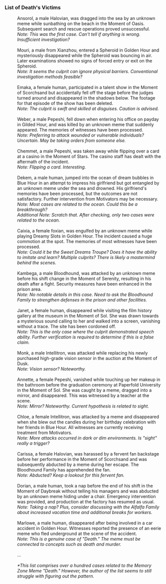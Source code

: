===List of Death's Victims===
:Ansorol, a male Halovian, was dragged into the sea by an unknown meme while sunbathing on the beach in the Moment of Oasis. Subsequent search and rescue operations proved unsuccessful.
:''Note: This was the first case. Can't tell if anything is wrong. Insufficient investigation?''
:<br />Mouri, a male from Xianzhou, entered a Spheroid in Golden Hour and mysteriously disappeared while the Spheroid was bouncing in air. Later examinations showed no signs of forced entry or exit on the Spheroid.
:''Note: It seems the culprit can ignore physical barriers. Conventional investigation methods feasible?''
:<br />Emaka, a female human, participated in a talent show in the Moment of Scorchsand but accidentally fell off the stage before the judges turned around and disappeared in the shadows below. The footage for that episode of the show has been deleted.
:''Note: The culprit is swift and skilled at disguises. Caution is advised.''
:<br />Weber, a male Pepeshi, fell down when entering his office on payday in Gilded Hour, and was killed by an unknown meme that suddenly appeared. The memories of witnesses have been processed.
:''Note: Preferring to attack wounded or vulnerable individuals? Uncertain. May be taking orders from someone else.''
:<br />Chemmet, a male Pepeshi, was taken away while flipping over a card at a casino in the Moment of Stars. The casino staff has dealt with the aftermath of the incident.
:''Note: Flipping a card. Interesting.''
:<br />Dekem, a male human, jumped into the ocean of dream bubbles in Blue Hour in an attempt to impress his girlfriend but got entangled by an unknown meme under the sea and drowned. His girlfriend's memories have been processed, but the outcomes are not satisfactory. Further intervention from Motivators may be necessary.
:''Note: Most cases are related to the ocean. Could this be a breakthrough?''
:''Additional Note: Scratch that. After checking, only two cases were related to the ocean.''
:<br />Caixia, a female foxian, was engulfed by an unknown meme while playing Dreamy Slots in Golden Hour. The incident caused a huge commotion at the spot. The memories of most witnesses have been processed.
:''Note: Could it be the Sweet Dreams Troupe? Does it have the ability to imitate and learn? Multiple culprits? There is likely a mastermind behind the scenes.''
:<br />Kambega, a male Bloodhound, was attacked by an unknown meme before his shift change in the Moment of Serenity, resulting in his death after a fight. Security measures have been enhanced in the prison area.
:''Note: No notable details in this case. Need to ask the Bloodhound Family to strengthen defenses in the prison and other facilities.''
:<br />Janet, a female human, disappeared while visiting the film history gallery at the museum in the Moment of Sol. She was drawn towards a mysterious sound calling to her and walked into a screen, vanishing without a trace. The site has been cordoned off.
:''Note: This is the only case where the culprit demonstrated speech ability. Further verification is required to determine if this is a false claim.''
:<br />Monk, a male Intellitron, was attacked while replacing his newly purchased high-grade vision sensor in the auction at the Moment of Dusk.
:''Note: Vision sensor? Noteworthy.''
:<br />Annette, a female Pepeshi, vanished while touching up her makeup in the bathroom before the graduation ceremony at Paperfold University in the Moment of Sol. She was caught by a meme, dragged into a mirror, and disappeared. This was witnessed by a teacher at the scene.
:''Note: Mirror? Noteworthy. Current hypothesis is related to sight.''
:<br />Chloe, a female Intellitron, was attacked by a meme and disappeared when she blew out the candles during her birthday celebration with her friends in Blue Hour. All witnesses are currently receiving treatment from Motivators.
:''Note: More attacks occurred in dark or dim environments. Is "sight" really a trigger?''
:<br />Carissa, a female Halovian, was harassed by a fervent fan backstage before her performance in the Moment of Scorchsand and was subsequently abducted by a meme during her escape. The Bloodhound Family has apprehended the fan.
:''Note: Abducted? Keep a lookout for this fervent fan.''
:<br />Dorian, a male human, took a nap before the end of his shift in the Moment of Daybreak without telling his managers and was abducted by an unknown meme hiding under a chair. Emergency intervention was provided, and production at the factory has resumed as usual.
:''Note: Taking a nap? Plus, consider discussing with the Alfalfa Family about increased vacation time and additional breaks for workers.''
:<br />Marlowe, a male human, disappeared after being involved in a car accident in Golden Hour. Witnesses reported the presence of an eerie meme who fled underground at the scene of the accident.
:''Note: This is a genuine case of "Death." The meme must be connected to concepts such as death and murder.''
:<br />...
:<br />''*This list comprises over a hundred cases related to the Memory Zone Meme "Death." However, the author of the list seems to still struggle with figuring out the pattern.''

